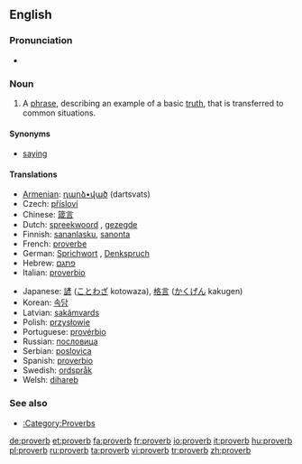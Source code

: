 {{see|Proverbs}}
{{wikipedia}}
==English==

===Pronunciation===
*{{audio|en-us-proverb.ogg|Audio (US)}}


===Noun===
{{en-noun}}

# A [[phrase]], describing an example of a basic [[truth]], that is transferred to common situations.

====Synonyms====
*[[saying]]

====Translations====
{{top}}
*[[Armenian]]: [[դարձ•ված]] (dartsvats)
*Czech: [[přísloví]] {{n}}
*Chinese: [[箴言]] {{n}}
*Dutch: [[spreekwoord]] {{n}}, [[gezegde]] {{n}}
*Finnish: [[sananlasku]], [[sanonta]]
*French: [[proverbe]]
*German: [[Sprichwort]] {{n}}, [[Denkspruch]] {{m}}
*Hebrew: [[פתגם]] {{m}}
*Italian: [[proverbio]] {{m}}
{{mid}}
*Japanese: [[諺]] ([[ことわざ]] kotowaza), [[格言]] ([[かくげん]] kakugen)
*Korean: [[속담]]
*Latvian: [[sakãmvards]]
*Polish: [[przysłowie]] {{n}}
*Portuguese: [[provérbio]] {{m}}
*Russian: [[пословица]] {{f}}
*Serbian: [[poslovica]] {{f}}
*Spanish: [[proverbio]] {{m}}
*Swedish: [[ordspråk]] {{n}}
*Welsh: [[dihareb]] {{f}}
{{bottom}}

===See also===
*[[:Category:Proverbs]]

[[de:proverb]]
[[et:proverb]]
[[fa:proverb]]
[[fr:proverb]]
[[io:proverb]]
[[it:proverb]]
[[hu:proverb]]
[[pl:proverb]]
[[ru:proverb]]
[[ta:proverb]]
[[vi:proverb]]
[[tr:proverb]]
[[zh:proverb]]
